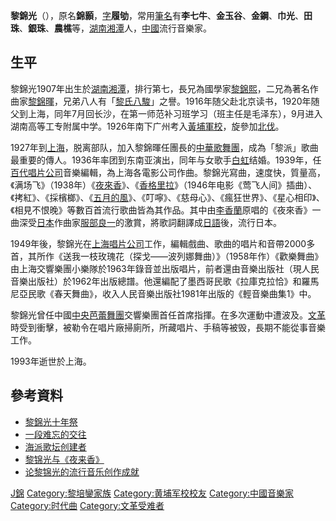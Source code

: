 {{Unreferenced|time=2020-06-24T18:45:26+00:00}}

'''黎錦光'''（{{bd|1907年|12月30日|1993年|1月15日|catIdx=L}}），原名'''錦顥'''，[[表字|字]]'''履劬'''，常用[[筆名|筆名]]有'''李七牛'''、'''金玉谷'''、'''金鋼'''、'''巾光'''、'''田珠'''、'''銀珠'''、'''農樵'''等，[[湖南|湖南]][[湘潭市|湘潭]]人，[[中國|中國]]流行音樂家。{{Citation needed|黎錦光與陳歌辛被認為是中國流行樂壇成熟期最傑出的代表，分別有「歌王」與「歌仙」之譽。|time=}}

== 生平 ==
黎錦光1907年出生於[[湖南|湖南]][[湘潭市|湘潭]]，排行第七，長兄為國學家[[黎錦熙|黎錦熙]]，二兄為著名作曲家[[黎錦暉|黎錦暉]]，兄弟八人有「[[黎氏八駿|黎氏八駿]]」之譽。1916年随父赴北京读书，1920年随父到上海，同年7月回长沙，在第一师范补习班学习（班主任是毛泽东），9月进入湖南高等工专附属中学。1926年南下广州考入[[黃埔軍校|黃埔軍校]]，旋參加[[北伐|北伐]]。

1927年到[[上海|上海]]，脱离部队，加入黎錦暉任團長的[[中華歌舞團|中華歌舞團]]，成為「黎派」歌曲最重要的傳人。1936年率团到东南亚演出，同年与女歌手[[白虹_(1920年)|白虹]]结婚。1939年，任[[百代唱片_(上海)|百代唱片公司]]音樂編輯，為上海各電影公司作曲。黎錦光寫曲，速度快，質量高，《满场飞》（1938年）《[[夜來香_(歌曲)|夜來香]]》、《[[香格里拉|香格里拉]]》（1946年电影《莺飞人间》插曲）、《拷紅》、《採檳榔》、《[[五月的風|五月的風]]》、《叮嚀》、《慈母心》、《瘋狂世界》、《星心相印》、《相見不恨晚》等數百首流行歌曲皆為其作品。其中由[[李香蘭|李香蘭]]原唱的《夜來香》一曲深受[[日本|日本]]作曲家[[服部良一|服部良一]]的激賞，將歌詞翻譯成[[日語|日語]]後，流行日本。

1949年後，黎錦光在[[上海唱片公司|上海唱片公司]]工作，編輯戲曲、歌曲的唱片和音帶2000多首，其所作《送我一枝玫瑰花（探戈——波列娜舞曲）》（1958年作）《歡樂舞曲》由上海交響樂團小樂隊於1963年錄音並出版唱片，前者還由音樂出版社（現人民音樂出版社）於1962年出版總譜。他還編配了墨西哥民歌《拉庫克拉恰》和羅馬尼亞民歌《春天舞曲》，收入人民音樂出版社1981年出版的《輕音樂曲集1》中。

黎錦光曾任中國[[中央芭蕾舞團|中央芭蕾舞團]]交響樂團首任首席指揮。在多次運動中遭波及。[[文革|文革]]時受到衝擊，被勒令在唱片廠掃廁所，所藏唱片、手稿等被毁，長期不能從事音樂工作。

1993年逝世於上海。

== 參考資料 ==
* [https://web.archive.org/web/20070928040916/http://www.lananclub.com/archiver/?tid-30653.html 黎錦光十年祭]
* [http://www.news365.com.cn/wxpd/bhygb/ygb/200812/t20081208_2121186.htm 一段难忘的交往]{{dead link|date=2018年5月 |bot=InternetArchiveBot |fix-attempted=yes }}
* [https://web.archive.org/web/20090322150709/http://xmwb.news365.com.cn/xqtygb/200901/t20090128_2179347.htm 海派歌坛创建者]
* [http://news.sina.com.cn/o/2009-04-29/092015546281s.shtml 黎锦光与《夜来香》]
* [http://www.ecmcn.com/funonews.asp?id=844 论黎锦光的流行音乐创作成就]{{dead link|date=2018年5月 |bot=InternetArchiveBot |fix-attempted=yes }}

{{黎氏八骏}}
{{Authority control}}
{{DEFAULTSORT:Li黎}}
[[Category:黎姓|J錦]]
[[Category:黎培鑾家族|Category:黎培鑾家族]]
[[Category:黄埔军校校友|Category:黄埔军校校友]]
[[Category:中國音樂家|Category:中國音樂家]]
[[Category:时代曲|Category:时代曲]]
[[Category:文革受难者|Category:文革受难者]]